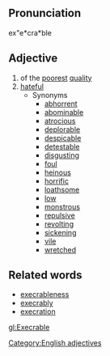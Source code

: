 ==Pronunciation==
ex"e*cra*ble

==Adjective==
# of the [[poor]]est [[quality]]
# [[hateful]]
#* Synonyms
#** [[abhorrent]]
#** [[abominable]]
#** [[atrocious]]
#** [[deplorable]]
#** [[despicable]]
#** [[detestable]]
#** [[disgusting]]
#** [[foul]]
#** [[heinous]]
#** [[horrific]]
#** [[loathsome]]
#** [[low]]
#** [[monstrous]]
#** [[repulsive]]
#** [[revolting]]
#** [[sickening]]
#** [[vile]]
#** [[wretched]]

==Related words==
* [[execrableness]]
* [[execrably]]
* [[execration]]

[[Category:English adjectives]]

[[gl:Execrable]]